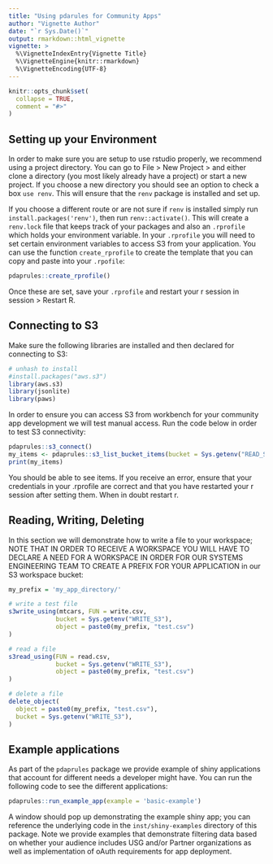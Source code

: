 ```yaml
---
title: "Using pdarules for Community Apps"
author: "Vignette Author"
date: "`r Sys.Date()`"
output: rmarkdown::html_vignette
vignette: >
  %\VignetteIndexEntry{Vignette Title}
  %\VignetteEngine{knitr::rmarkdown}
  %\VignetteEncoding{UTF-8}
---
```


```r
knitr::opts_chunk$set(
  collapse = TRUE,
  comment = "#>"
)
```


## Setting up your Environment

In order to make sure you are setup to use rstudio properly, we recommend using a project directory. You can go to File > New Project > and either clone a directory (you most likely already have a project) or start a new project. If you choose a new directory you should see an option to check a box `use renv`. This will ensure that the `renv` package is installed and set up.

If you choose a different route or are not sure if `renv` is installed simply run `install.packages('renv')`, then run `renv::activate()`. This will create a `renv.lock` file that keeps track of your packages and also an `.rprofile` which holds your environment variable. In your `.rprofile` you will need to set certain environment variables to access S3 from your application. You can use the function `create_rprofile` to create the template that you can copy and paste into your `.rpofile`:

```r
pdaprules::create_rprofile()
```

Once these are set, save your `.rprofile` and restart your r session in session > Restart R.

## Connecting to S3

Make sure the following libraries are installed and then declared for connecting to S3: 

```r
# unhash to install
#install.packages("aws.s3")
library(aws.s3)
library(jsonlite)
library(paws)
```


In order to ensure you can access S3 from workbench for your community app development we will test manual access. Run the code below in order to test S3 connectivity:

```r
pdaprules::s3_connect()
my_items <- pdaprules::s3_list_bucket_items(bucket = Sys.getenv("READ_S3"))
print(my_items)
```

You should be able to see items. If you receive an error, ensure that your credentials in your .rprofile are correct and that you have restarted your r session after setting them. When in doubt restart r.

## Reading, Writing, Deleting

In this section we will demonstrate how to write a file to your workspace; NOTE THAT IN ORDER TO RECEIVE A WORKSPACE YOU WILL HAVE TO DECLARE A NEED FOR A WORKSPACE IN ORDER FOR OUR SYSTEMS ENGINEERING TEAM TO CREATE A PREFIX FOR YOUR APPLICATION in our S3 workspace bucket:

```r

my_prefix = 'my_app_directory/'

# write a test file
s3write_using(mtcars, FUN = write.csv,
             bucket = Sys.getenv("WRITE_S3"),
             object = paste0(my_prefix, "test.csv")
)

# read a file
s3read_using(FUN = read.csv,
             bucket = Sys.getenv("WRITE_S3"),
             object = paste0(my_prefix, "test.csv")
)

# delete a file 
delete_object(
  object = paste0(my_prefix, "test.csv"),
  bucket = Sys.getenv("WRITE_S3"),
)

```


## Example applications

As part of the `pdaprules` package we provide example of shiny applications that account for different needs a developer might have. You can run the following code to see the different applications:

```r

pdaprules::run_example_app(example = 'basic-example')

```

A window should pop up demonstrating the example shiny app; you can reference the underlying code in the `inst/shiny-examples` directory of this package. Note we provide examples that demonstrate filtering data based on whether your audience includes USG and/or Partner organizations as well as implementation of oAuth requirements for app deployment.
